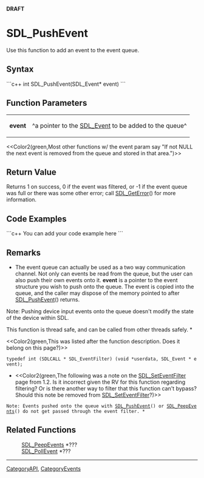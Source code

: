 <!-- pragma section-numbers off -->
<!-- pragma disable-camelcase -->
'''DRAFT'''

= SDL_PushEvent =
Use this function to add an event to the event queue.


== Syntax ==
```c++
int SDL_PushEvent(SDL_Event* event)
```

== Function Parameters ==
{|
|'''event'''
|^a pointer to the [[SDL_Event]] to be added to the queue^
|}

<<Color2(green,Most other functions w/ the event param say "If not NULL the next event is removed from the queue and stored in that area.")>>

== Return Value ==
Returns 1 on success, 0 if the event was filtered, or -1 if the event queue was full or there was some other error; call [[SDL_GetError]]() for more information.

== Code Examples ==
```c++
You can add your code example here
```

== Remarks ==
*The event queue can actually be used as a two way communication channel. Not only can events be read from the queue, but the user can also push their own events onto it. '''event''' is a pointer to the event structure you wish to push onto the queue. The event is copied into the queue, and the caller may dispose of the memory pointed to after [[SDL_PushEvent]]() returns.

Note: Pushing device input events onto the queue doesn't modify the state of the device within SDL. 

This function is thread safe, and can be called from other threads safely. *

<<Color2(green,This was listed after the function description. Does it belong on this page?)>>
 typedef int (SDLCALL * SDL_EventFilter) (void *userdata, SDL_Event * event);

*<<Color2(green,The following was a note on the [[SDL_SetEventFilter]] page from 1.2.  Is it incorrect given the RV for this function regarding filtering?  Or is there another way to filter that this function can't bypass?  Should this note be removed from [[SDL_SetEventFilter]]?)>>
 Note: Events pushed onto the queue with [[SDL_PushEvent]]() or [[SDL_PeepEvents]]() do not get passed through the event filter. *

== Related Functions ==
:[[SDL_PeepEvents]] *???
:[[SDL_PollEvent]] *???

----
[[CategoryAPI]], [[CategoryEvents]]
